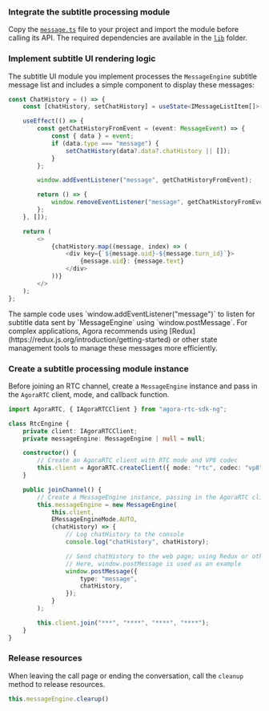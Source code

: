 <PlatformWrapper platform="web">

### Integrate the subtitle processing module

Copy the [`message.ts`](https://github.com/AgoraIO-Community/Conversational-AI-Demo/blob/main/Web/Scenes/VoiceAgent/src/services/message.ts) file to your project and import the module before calling its API. The required dependencies are available in the [`lib`](https://github.com/AgoraIO-Community/Conversational-AI-Demo/tree/main/Web/Scenes/VoiceAgent/src/lib) folder.

### Implement subtitle UI rendering logic

The subtitle UI module you implement processes the `MessageEngine` subtitle message list and includes a simple component to display these messages:

```ts
const ChatHistory = () => {
    const [chatHistory, setChatHistory] = useState<IMessageListItem[]>([]);

    useEffect(() => {
        const getChatHistoryFromEvent = (event: MessageEvent) => {
            const { data } = event;
            if (data.type === "message") {
                setChatHistory(data?.data?.chatHistory || []);
            }
        };

        window.addEventListener("message", getChatHistoryFromEvent);

        return () => {
            window.removeEventListener("message", getChatHistoryFromEvent);
        };
    }, []);

    return (
        <>
            {chatHistory.map((message, index) => (
                <div key={`${message.uid}-${message.turn_id}`}>
                    {message.uid}: {message.text}
                </div>
            ))}
        </>
    );
};
```

<Admonition type="info"> 
The sample code uses `window.addEventListener("message")` to listen for subtitle data sent by `MessageEngine` using `window.postMessage`. For complex applications, Agora recommends using [Redux](https://redux.js.org/introduction/getting-started) or other state management tools to manage these messages more efficiently. 
</Admonition>

### Create a subtitle processing module instance

Before joining an RTC channel, create a `MessageEngine` instance and pass in the `AgoraRTC` client, mode, and callback function.

```ts
import AgoraRTC, { IAgoraRTCClient } from "agora-rtc-sdk-ng";

class RtcEngine {
    private client: IAgoraRTCClient;
    private messageEngine: MessageEngine | null = null;

    constructor() {
        // Create an AgoraRTC client with RTC mode and VP8 codec
        this.client = AgoraRTC.createClient({ mode: "rtc", codec: "vp8" });
    }

    public joinChannel() {
        // Create a MessageEngine instance, passing in the AgoraRTC client, mode, and callback function
        this.messageEngine = new MessageEngine(
            this.client,
            EMessageEngineMode.AUTO,
            (chatHistory) => {
                // Log chatHistory to the console
                console.log("chatHistory", chatHistory);

                // Send chatHistory to the web page; using Redux or other state management tools is recommended
                // Here, window.postMessage is used as an example
                window.postMessage({
                    type: "message",
                    chatHistory,
                });
            }
        );

        this.client.join("***", "****", "****", "****");
    }
}
```

### Release resources

When leaving the call page or ending the conversation, call the `cleanup` method to release resources.

```ts
this.messageEngine.clearup()
```

</PlatformWrapper>
